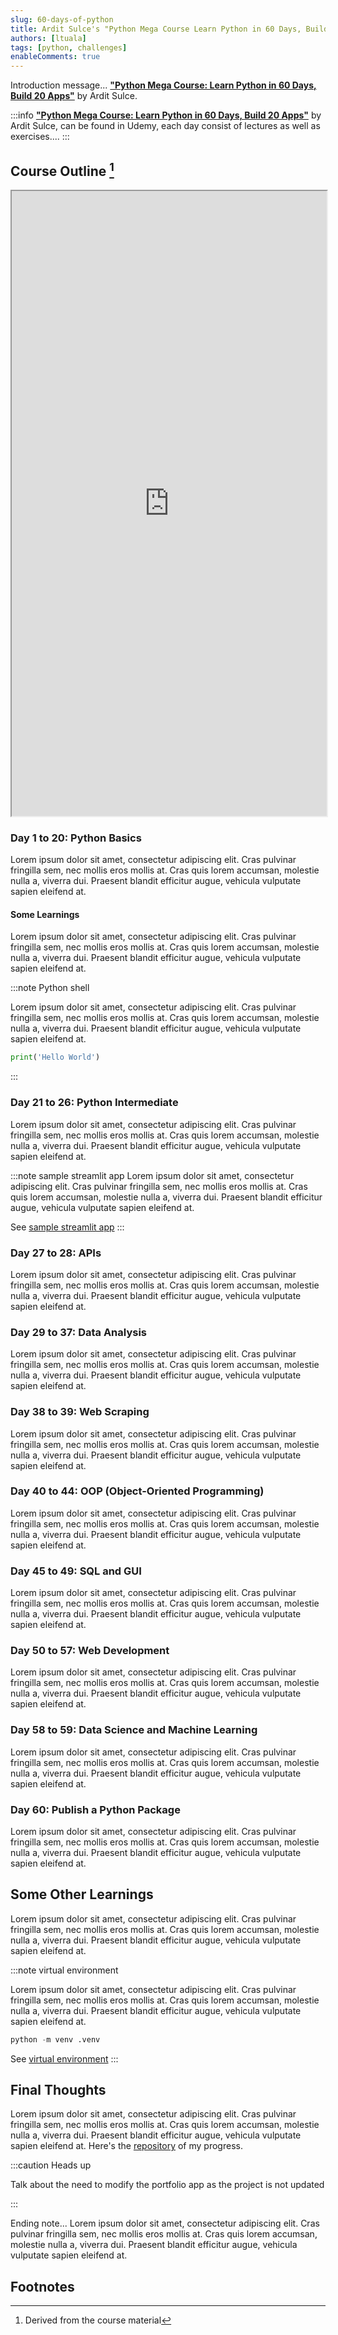 ```yaml
---
slug: 60-days-of-python
title: Ardit Sulce's "Python Mega Course Learn Python in 60 Days, Build 20 Apps" 
authors: [ltuala]
tags: [python, challenges]
enableComments: true
---
```


Introduction message... [**"Python Mega Course: Learn Python in 60 Days, Build 20 Apps"**](https://www.udemy.com/course/the-python-mega-course/?course_id=692188) by Ardit Sulce.

<!--truncate-->

:::info
[**"Python Mega Course: Learn Python in 60 Days, Build 20 Apps"**](https://www.udemy.com/course/the-python-mega-course/?course_id=692188) by Ardit Sulce, can be found in Udemy, each day consist of lectures as well as exercises....
:::

## Course Outline [^1]
<iframe
  src="https://docs.google.com/viewer?url=https://drive.google.com/uc?id=1T0szUG729O9-Pl4dVP8mmG3OpeiLGsyO&embedded=true"
  width="100%"
  height="1000px"
  style={{ border: "none" }}
></iframe>

### Day 1 to 20: Python Basics
Lorem ipsum dolor sit amet, consectetur adipiscing elit. Cras pulvinar fringilla sem, nec mollis eros mollis at. Cras quis lorem accumsan, molestie nulla a, viverra dui. Praesent blandit efficitur augue, vehicula vulputate sapien eleifend at.

#### Some Learnings 
Lorem ipsum dolor sit amet, consectetur adipiscing elit. Cras pulvinar fringilla sem, nec mollis eros mollis at. Cras quis lorem accumsan, molestie nulla a, viverra dui. Praesent blandit efficitur augue, vehicula vulputate sapien eleifend at.

:::note Python shell

Lorem ipsum dolor sit amet, consectetur adipiscing elit. Cras pulvinar fringilla sem, nec mollis eros mollis at. Cras quis lorem accumsan, molestie nulla a, viverra dui. Praesent blandit efficitur augue, vehicula vulputate sapien eleifend at.

```python
print('Hello World')
```
:::

### Day 21 to 26: Python Intermediate
Lorem ipsum dolor sit amet, consectetur adipiscing elit. Cras pulvinar fringilla sem, nec mollis eros mollis at. Cras quis lorem accumsan, molestie nulla a, viverra dui. Praesent blandit efficitur augue, vehicula vulputate sapien eleifend at.

:::note sample streamlit app
Lorem ipsum dolor sit amet, consectetur adipiscing elit. Cras pulvinar fringilla sem, nec mollis eros mollis at. Cras quis lorem accumsan, molestie nulla a, viverra dui. Praesent blandit efficitur augue, vehicula vulputate sapien eleifend at.

See [sample streamlit app](https://ltuala-learning-python-web-app1.streamlit.app/)
:::

### Day 27 to 28: APIs 
Lorem ipsum dolor sit amet, consectetur adipiscing elit. Cras pulvinar fringilla sem, nec mollis eros mollis at. Cras quis lorem accumsan, molestie nulla a, viverra dui. Praesent blandit efficitur augue, vehicula vulputate sapien eleifend at.

### Day 29 to 37: Data Analysis
Lorem ipsum dolor sit amet, consectetur adipiscing elit. Cras pulvinar fringilla sem, nec mollis eros mollis at. Cras quis lorem accumsan, molestie nulla a, viverra dui. Praesent blandit efficitur augue, vehicula vulputate sapien eleifend at.
  
### Day 38 to 39: Web Scraping 
Lorem ipsum dolor sit amet, consectetur adipiscing elit. Cras pulvinar fringilla sem, nec mollis eros mollis at. Cras quis lorem accumsan, molestie nulla a, viverra dui. Praesent blandit efficitur augue, vehicula vulputate sapien eleifend at.

### Day 40 to 44: OOP (Object-Oriented Programming) 
Lorem ipsum dolor sit amet, consectetur adipiscing elit. Cras pulvinar fringilla sem, nec mollis eros mollis at. Cras quis lorem accumsan, molestie nulla a, viverra dui. Praesent blandit efficitur augue, vehicula vulputate sapien eleifend at.

### Day 45 to 49: SQL and GUI
Lorem ipsum dolor sit amet, consectetur adipiscing elit. Cras pulvinar fringilla sem, nec mollis eros mollis at. Cras quis lorem accumsan, molestie nulla a, viverra dui. Praesent blandit efficitur augue, vehicula vulputate sapien eleifend at.

### Day 50 to 57: Web Development
Lorem ipsum dolor sit amet, consectetur adipiscing elit. Cras pulvinar fringilla sem, nec mollis eros mollis at. Cras quis lorem accumsan, molestie nulla a, viverra dui. Praesent blandit efficitur augue, vehicula vulputate sapien eleifend at.

### Day 58 to 59: Data Science and Machine Learning
Lorem ipsum dolor sit amet, consectetur adipiscing elit. Cras pulvinar fringilla sem, nec mollis eros mollis at. Cras quis lorem accumsan, molestie nulla a, viverra dui. Praesent blandit efficitur augue, vehicula vulputate sapien eleifend at.

### Day 60: Publish a Python Package
Lorem ipsum dolor sit amet, consectetur adipiscing elit. Cras pulvinar fringilla sem, nec mollis eros mollis at. Cras quis lorem accumsan, molestie nulla a, viverra dui. Praesent blandit efficitur augue, vehicula vulputate sapien eleifend at.

## Some Other Learnings
Lorem ipsum dolor sit amet, consectetur adipiscing elit. Cras pulvinar fringilla sem, nec mollis eros mollis at. Cras quis lorem accumsan, molestie nulla a, viverra dui. Praesent blandit efficitur augue, vehicula vulputate sapien eleifend at.

:::note virtual environment

Lorem ipsum dolor sit amet, consectetur adipiscing elit. Cras pulvinar fringilla sem, nec mollis eros mollis at. Cras quis lorem accumsan, molestie nulla a, viverra dui. Praesent blandit efficitur augue, vehicula vulputate sapien eleifend at.

```python
python -m venv .venv
```

See [virtual environment](https://ltuala-learning-python-web-app1.streamlit.app/)
:::

## Final Thoughts
Lorem ipsum dolor sit amet, consectetur adipiscing elit. Cras pulvinar fringilla sem, nec mollis eros mollis at. Cras quis lorem accumsan, molestie nulla a, viverra dui. Praesent blandit efficitur augue, vehicula vulputate sapien eleifend at.
Here's the [repository](https://ltuala-learning-python-web-app1.streamlit.app/) of my progress.

:::caution Heads up

Talk about the need to modify the portfolio app as the project is not updated

:::

Ending note... Lorem ipsum dolor sit amet, consectetur adipiscing elit. Cras pulvinar fringilla sem, nec mollis eros mollis at. Cras quis lorem accumsan, molestie nulla a, viverra dui. Praesent blandit efficitur augue, vehicula vulputate sapien eleifend at.

## Footnotes
[^1]: Derived from the course material
